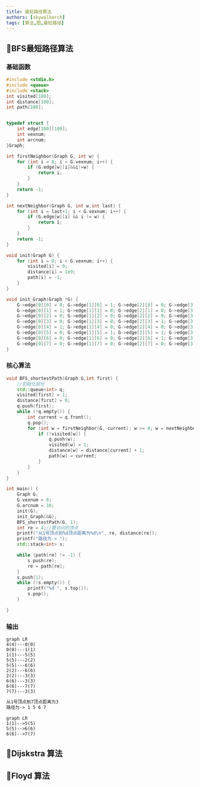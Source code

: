 ```yaml
---
title: 最短路径算法
authors: [skywalkerch]
tags: [算法,图,最短路径]
---
```




## 🍉BFS最短路径算法 

### 基础函数


<Tabs>

<TabItem value="图声明" label="图声明">

```cpp
#include <stdio.h>
#include <queue>
#include <stack>
int visited[100];
int distance[100];
int path[100];


typedef struct {
	int edge[100][100];
	int vexnum;
	int arcnum;
}Graph;
```

</TabItem>


<TabItem value="第一个相邻结点" label="第一个相邻结点">

```cpp
int firstNeighbor(Graph G, int w) {
	for (int i = 0; i < G.vexnum; i++) {
		if (G.edge[w][i]&&i!=w) {
			return i;
		}
	}
	return -1;
}
```

</TabItem>
<TabItem value="后继相邻结点" label="后继相邻结点">

```cpp
int nextNeighbor(Graph G, int w,int last) {
	for (int i = last+1; i < G.vexnum; i++) {
		if (G.edge[w][i] && i != w) {
			return i;
		}
	}
	return -1;
}
```

</TabItem>

<TabItem value="图初始化" label="图初始化">

```cpp
void init(Graph G) {
	for (int i = 0; i < G.vexnum; i++) {
		visited[i] = 0;
		distance[i] = 1e9;
		path[i] = -1;
	}
}
```

</TabItem>

<TabItem value="邻接矩阵初始化" label="邻接矩阵初始化">

```cpp
void init_Graph(Graph *G) {
	G->edge[0][0] = 0; G->edge[1][0] = 1; G->edge[2][0] = 0; G->edge[3][0] = 0; G->edge[4][0] = 1; G->edge[5][0] = 0; G->edge[6][0] = 0; G->edge[7][0] = 0;
	G->edge[0][1] = 1; G->edge[1][1] = 0; G->edge[2][1] = 0; G->edge[3][1] = 0; G->edge[4][1] = 0; G->edge[5][1] = 1; G->edge[6][1] = 0; G->edge[7][1] = 0;
	G->edge[0][2] = 0; G->edge[1][2] = 0; G->edge[2][2] = 0; G->edge[3][2] = 1; G->edge[4][2] = 0; G->edge[5][2] = 2; G->edge[6][2] = 1; G->edge[7][2] = 0;
	G->edge[0][3] = 0; G->edge[1][3] = 0; G->edge[2][3] = 1; G->edge[3][3] = 0; G->edge[4][3] = 0; G->edge[5][3] = 0; G->edge[6][3] = 1; G->edge[7][3] = 1;
	G->edge[0][4] = 1; G->edge[1][4] = 0; G->edge[2][4] = 0; G->edge[3][4] = 0; G->edge[4][4] = 0; G->edge[5][4] = 0; G->edge[6][4] = 0; G->edge[7][4] = 0;
	G->edge[0][5] = 0; G->edge[1][5] = 1; G->edge[2][5] = 1; G->edge[3][5] = 0; G->edge[4][5] = 0; G->edge[5][5] = 0; G->edge[6][5] = 1; G->edge[7][5] = 0;
	G->edge[0][6] = 0; G->edge[1][6] = 0; G->edge[2][6] = 1; G->edge[3][6] = 1; G->edge[4][6] = 0; G->edge[5][6] = 1; G->edge[6][6] = 0; G->edge[7][6] = 1;
	G->edge[0][7] = 0; G->edge[1][7] = 0; G->edge[2][7] = 0; G->edge[3][7] = 1; G->edge[4][7] = 0; G->edge[5][7] = 0; G->edge[6][7] = 1; G->edge[7][7] = 0;
}
```
</TabItem>
</Tabs>

### 核心算法
<Tabs>
<TabItem value="BFS最短路径" label="BFS最短路径">

```cpp
void BFS_shortestPath(Graph G,int first) {
	//初始化部分
	std::queue<int> q;
	visited[first] = 1;
	distance[first] = 0;
	q.push(first);
	while (!q.empty()) {
		int current = q.front();
		q.pop();
		for (int w = firstNeighbor(G, current); w >= 0; w = nextNeighbor(G, current, w)) {
			if (!visited[w]) {
				q.push(w);
				visited[w] = 1;
				distance[w] = distance[current] + 1;
				path[w] = current;
			}
		}
	}
}
```
</TabItem>
<TabItem value="主函数" label="主函数">

```cpp
int main() {
	Graph G;
	G.vexnum = 8;
	G.arcnum = 10;
	init(G);
	init_Graph(&G);
	BFS_shortestPath(G, 1);
	int re = 4;//要访问的顶点
	printf("从1号顶点到%d顶点距离为%d\n", re, distance[re]);
	printf("路径为-> ");
	std::stack<int> s;

	while (path[re] != -1) {
		s.push(re);
		re = path[re];
	}
	s.push(1);
	while (!s.empty()) {
		printf("%d ", s.top());
		s.pop();
	}

}
```
</TabItem>
</Tabs>



### 输出

<Tabs>
<TabItem value="图可视化" label="图可视化">

```mermaid
graph LR
4(4)---0(0)
0(0)---1(1)
1(1)---5(5)
5(5)---2(2)
5(5)---6(6)
2(2)---6(6)
2(2)---3(3)
6(6)---3(3)
6(6)---7(7)
7(7)---3(3)
```

</TabItem>

<TabItem value="目标:7" label="目标:7">

```txt
从1号顶点到7顶点距离为3
路径为-> 1 5 6 7
```
</TabItem>

<TabItem value="结果可视化" label="结果可视化">

```mermaid
graph LR
1(1)-->5(5)
5(5)-->6(6)
6(6)-->7(7)
```

</TabItem>
</Tabs>

## 🍭Dijskstra 算法

## 🍓Floyd 算法